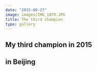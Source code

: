 ```yaml
---
date: "2015-09-27"
image: images/IMG_1879.JPG
title: The third champion
type: gallery
---
```

## My third champion in 2015

## in Beijing